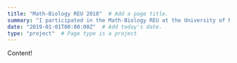 ```yaml
---
title: "Math-Biology REU 2018"  # Add a page title.
summary: "I participated in the Math-Biology REU at the University of North Carolina, Greensboro in Summer 2018. I worked with the Bobay lab on a probabilistic model for convergent evolution."  # Add a page description.
date: "2019-01-01T00:00:00Z"  # Add today's date.
type: "project"  # Page type is a project
---
```


Content!
